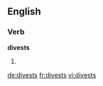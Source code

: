 ==English==

===Verb===
'''divests'''

# {{third-person singular of|[[divest]]}}

[[de:divests]]
[[fr:divests]]
[[vi:divests]]